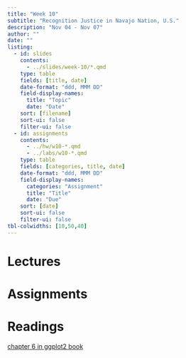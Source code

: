```yaml
---
title: "Week 10"
subtitle: "Recognition Justice in Navajo Nation, U.S."
description: "Nov 04 - Nov 07"
author: ""
date: ""
listing:
  - id: slides
    contents:
      - ../slides/week-10/*.qmd
    type: table
    fields: [title, date]
    date-format: "ddd, MMM DD"
    field-display-names:
      title: "Topic"
      date: "Date"
    sort: [filename]
    sort-ui: false
    filter-ui: false
  - id: assignments
    contents:
      - ../hw/w10-*.qmd
      - ../labs/w10-*.qmd
    type: table
    fields: [categories, title, date]
    date-format: "ddd, MMM DD"
    field-display-names:
      categories: "Assignment"
      title: "Title"
      date: "Due"
    sort: [date]
    sort-ui: false
    filter-ui: false
tbl-colwidths: [10,50,40]
---
```


# Lectures

::: {#slides}
:::

# Assignments

::: {#assignments}
:::

# Readings
[chapter 6 in ggplot2 book](https://ggplot2-book.org/maps.html)